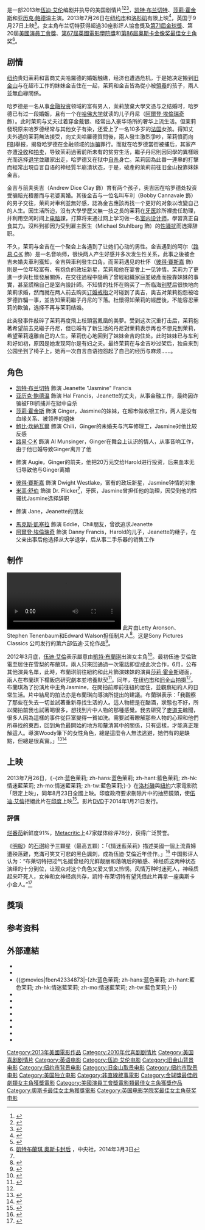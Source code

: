 {{noteTA
|T=zh-hans:蓝色茉莉; zh-hant:藍色茉莉; zh-hk:情迷藍茉莉; zh-mo:情迷藍茉莉; zh-tw:藍色茉莉;
|G1=Show
|1=zh-hk:活地·阿倫;zh-tw:伍迪·艾倫;
|2=zh-hk:阿倫;zh-tw:艾倫;
|3=zh-tw:亞歷克·鮑德溫; zh-hk:艾力·寶雲;
|4=zh-tw:凱特·布蘭琪; zh-hk:姬蒂·白蘭芝;
|5=zh-hans:布兰切特;zh-hk:白蘭芝;zh-tw:布蘭琪;
}}
{{Infobox film
| name           = -{zh:蓝色茉莉; zh-hans:蓝色茉莉; zh-hant:藍色茉莉; zh-hk:情迷藍茉莉; zh-mo:情迷藍茉莉; zh-tw:藍色茉莉;}-
| original_name  = ''{{lang|en|Blue Jasmine}}''
| image          = Blue Jasmine poster.jpg
| image_size     = 220px
| border         = yes
| alt            = 
| caption        = 电影海报
| director       = [[伍迪·艾伦|伍迪·艾伦]]
| producer       = {{link-en|雷提‧阿朗森|Letty Aronson}}<br />{{link-en|斯蒂芬·特南鮑姆|Stephen Tenenbaum}}<br />Edward Walson
| writer         = 伍迪·艾伦
| starring       = [[凱特·布蘭琪|凱特·布蘭琪]]<br />[[亚历克·鲍德温|亚历克·鲍德温]]<br />[[莎莉·霍金斯|莎莉·霍金斯]]<br />[[鮑比·坎納瓦爾|鮑比·坎納瓦爾]]<br />[[路易·C·K|路易·C·K]]<br />{{link-en|安德魯·戴斯·克萊|Andrew Dice Clay}}<br />[[彼得·賽斯嘉|彼得·賽斯嘉]]<br />[[米高·舒伯|米高·舒伯]]
| cinematography = {{link-en|加維爾·阿吉雷撒羅貝|Javier Aguirresarobe}}
| editing        = {{link-en|阿麗莎·萊普塞爾特|Alisa Lepselter}}
| studio         = Gravier Productions<br />Perdido Productions
| distributor    = [[索尼經典電影|索尼經典電影]]
| released       = {{flagicon|USA}}{{Film date|2013|07|26|[[紐約市|紐約市]]首映}}<br />{{flagicon|USA}}{{Film date|2013|08|23|美國}} <br />{{flagicon|HKG}}{{Film date|2013|10|17}} <br />{{flagicon|ROC}}{{Film date|2013|12|20}}<br />{{flagicon|JPN}}{{Film date|2014|5|10}}
| runtime        = 98分钟<!--Theatrical runtime: 98:23--><ref>{{cite web|title=''BLUE JASMINE'' (12A)|url=http://www.bbfc.co.uk/releases/blue-jasmine-film|work=[[华纳兄弟|华纳兄弟]]|publisher=[[British_Board_of_Film_Classification|British Board of Film Classification]]|date=August 23, 2013|accessdate=August 23, 2013}}</ref>
| country        = {{美國電影產地}}<ref>[http://www.apdnews.com/news/35748.html 《蓝色茉莉》] {{webarchive|url=https://web.archive.org/web/20131005105421/http://www.apdnews.com/news/35748.html |date=2013-10-05 }}，亚太日报，2013年10月8日</ref>
| language       = 英语
| budget         = 1800万美元
| gross          = $9500万<ref name='BOMJ'>{{cite web |url=http://www.boxofficemojo.com/movies/?page=main&id=bluejasmine.htm |title=Blue Jasmine|date=28 March 2014|work=Box Office Mojo|accessdate=March 28, 2014}}</ref>
| cn_name        = 蓝色茉莉
| hk_name        = 情迷藍茉莉
| tw_name        = 藍色茉莉
}}
{{作品名稱|name=''Blue Jasmine''|hk=情迷藍茉莉|tw=藍色茉莉|equiv-cn=tw}}是一部2013年[[伍迪·艾伦|伍迪·艾伦]]编剧并执导的美国剧情片<ref>{{cite news|last=Burkeman|first=Oliver|title=Woody Allen: 'To have been a lead character in a juicy scandal doesn't bother me'|url=http://www.guardian.co.uk/film/2012/sep/13/woody-allen-juicy-scandal|accessdate=January 9, 2013|newspaper=[[The_Guardian|The Guardian]]|date=September 13, 2012}}</ref><ref>{{cite news|last=Greene|first=Andy|title=Andrew Dice Clay's Surprising Comeback and Why He Won't Clean Up His Act|url=http://www.rollingstone.com/movies/news/andrew-dice-clays-surprising-comeback-and-why-he-wont-stop-saying-fag-20121228|accessdate=January 9, 2013|newspaper=[[Rolling_Stone|Rolling Stone]]|date=December 28, 2012}}</ref><ref name="NYT">{{cite news|last=Itzkoff|first=Dave|title=Woody Allen Names His New Movie ‘Blue Jasmine’|url=http://artsbeat.blogs.nytimes.com/2013/01/08/woody-allen-names-his-new-movie-blue-jasmine/|accessdate=January 8, 2013|newspaper=[[The_New_York_Times|The New York Times]]|date=January 8, 2013}}</ref>，[[凯特·布兰切特|凯特·布兰切特]]、[[莎莉·霍金斯|莎莉·霍金斯]]和[[亚历克·鲍德温|亚历克·鲍德温]]主演。2013年7月26日在[[纽约市|纽约市]]和[[洛杉矶|洛杉矶]]有限上映<ref>{{cite news|last=Busis|first=Hillary|title='Before Midnight,' latest from Woody Allen & Pedro Almodovar get release dates|url=http://insidemovies.ew.com/2013/02/07/before-midnight-release-date/|accessdate=February 9, 2013|work=[[Entertainment_Weekly|Entertainment Weekly]]|date=February 7, 2013}}</ref>，英国于9月27日上映<ref name=pb1sep>{{cite news|title=Film highlights of autumn 2013: from Diana to The Selfish Giant|url=http://www.theguardian.com/film/2013/sep/01/best-films-autumn-2013-diana-selfish-giant|accessdate=September 7, 2013|newspaper=The Guardian|date=September 1, 2013|author=Peter Bradshaw}}</ref>。女主角布兰切特获得超過30座影評人協會獎及[[第71屆金球獎|第71屆金球獎]]、第20屆[[美國演員工會獎|美國演員工會獎]]、[[第67屆英國電影學院獎|第67屆英國電影學院獎]]和[[第86届奥斯卡金像奖|第86届奥斯卡金像奖]][[奥斯卡最佳女主角|最佳女主角]]奖<ref>[http://www.cna.com.tw/topic/popular/4336-1/201403030045-1.aspx 凱特布蘭琪 奧斯卡封后] {{Wayback|url=http://www.cna.com.tw/topic/popular/4336-1/201403030045-1.aspx |date=20141129034121 }}，中央社，2014年3月3日</ref>。

==剧情==
{{Cquote|剧情可分为两部分，一部分是茉莉（[[凱特·布蘭琪|凱特·布蘭琪]] 飾）与丈夫哈罗德（[[亞歷克·鮑德溫|亞歷克·鮑德溫]] 飾）在纽约过的富贵生活；另一部分为茉莉与妹妹金吉（[[莎莉·霍金斯|莎莉·霍金斯]] 飾）在旧金山过的另一种人生，片中将这两种人生穿插在一起，向观众展示了茉莉的人生轨迹与巨大落差。}}
[[纽约|纽约]]贵妇茉莉和富商丈夫哈羅德的婚姻触礁，经济也遭遇危机，于是她决定搬到[[旧金山|旧金山]]与在超市工作的妹妹金吉住在一起，茉莉和金吉皆為從小被[[領養|領養]]的孩子，兩人並無血緣關係。

哈罗德是一名从事[[金融|金融]][[投资|投资]]领域的富有男人，茉莉放棄大學文憑与之结婚时，哈罗德已有过一段婚姻，且有一个在[[哈佛大学|哈佛大学]]就读的儿子丹尼（[[阿爾登·埃倫瑞奇|阿爾登·埃倫瑞奇]] 飾）。此时茉莉与丈夫过着穿金戴银、经常出入豪华场所的奢华上流生活。但茉莉發現原来哈罗德经常与其他女子有染，还爱上了一名10多岁的[[法国|法国]]女孩。得知丈夫外遇的茉莉無法接受，向丈夫哈羅德質問後，兩人發生激烈爭吵，茉莉憤而向[[联邦调查局|FBI]]舉报，揭發哈罗德在金融领域的[[诈骗|诈骗]]罪行。而就在哈罗德當街被捕后，其家产亦遭[[没收|没收]]和[[拍卖|拍卖]]，导致茉莉過著前所未有的贫穷生活，繼子丹尼則因同學的異樣眼光而选择[[退学|退学]]並離家出走，哈罗德又在狱中[[自杀|自杀]]身亡。茉莉因為此番一連串的打擊而經常出現自言自语的神经質半崩潰状态，于是，破產的茉莉前往旧金山投靠妹妹金吉。

金吉与前夫奥吉（Andrew Dice Clay 飾）育有两个孩子，奥吉因在哈罗德处投资受骗賠光積蓄而与老婆离婚。其後金吉与一位名叫车利（Bobby Cannavale 飾）的男子交往，茉莉对車利並無好感，認為金吉應該再找一个更好的对象以改變自己的人生。因生活所迫，沒有大學學歷又無一技之長的茉莉在[[牙医|牙医]]診所裡擔任助理，并利用空闲时间上[[电脑|电脑]]課，打算将来通过网上学习做一名[[室内设计师|室内设计师]]，學習真正自食其力。沒料到卻因为受到雇主医生（Michael Stuhlbarg 飾）的[[性骚扰|性骚扰]]而选择辞职。

不久，茉莉与金吉在一个聚会上各遇到了让她们心动的男性。金吉遇到的阿尔（[[路易·C·K|路易·C·K]] 飾）是一名音响师，很快两人产生好感并多次发生性关系，此事之後被金吉未婚夫車利獲知，金吉與車利發生口角。而茉莉遇见的杜怀（[[彼得·賽斯嘉|彼得·賽斯嘉]] 飾）則是一位年轻富有、有抱负的政坛新星，茉莉和他在宴會上一见钟情。茉莉为了更進一步與杜懷發展關係，在交往過程中隐瞒了曾經組織家庭並破產而投靠妹妹的事實，甚至謊稱自己是室內設計師。不知情的杜怀在购买了一所临海[[别墅|别墅]]后很快地向茉莉求婚，然而就在两人前去购买[[订婚|订婚]][[戒指|戒指]]之时碰到了奥吉，奥吉对茉莉抱怨被哈罗德詐騙一事，並告知茉莉繼子丹尼的下落。杜懷得知茉莉的經歷後，不能容忍茉莉的欺骗，选择不再与茉莉结婚。

此突發事件敲碎了茉莉再度飛上枝頭當鳳凰的美夢。受到这次沉重打击后，茉莉抱著希望前去見繼子丹尼，但已婚有了新生活的丹尼對茉莉表示再也不想見到茉莉，希望茉莉遠離自己的人生。茉莉伤心地回到了妹妹金吉的住处。此时妹妹已与车利和好如初，原因是她发现阿尔是有妇之夫。最终茉莉在与金吉吵过架后，独自来到公园坐到了椅子上，她再一次自言自语抱怨起了自己的经历与麻烦......。

==角色==
* [[凯特·布兰切特|凯特·布兰切特]] 飾演 Jeanette "Jasmine" Francis
* [[亚历克·鲍德温|亚历克·鲍德温]] 飾演 Hal Francis，Jeanette的丈夫，从事金融工作，最终因诈骗被FBI抓捕并在狱中自杀
* [[莎莉·霍金斯|莎莉·霍金斯]] 飾演 Ginger，Jasmine的妹妹，在超市做收银工作，两人是没有血缘关系、被领养的姐妹
* [[鮑比·坎納瓦爾|鮑比·坎納瓦爾]] 飾演 Chili，Ginger的未婚夫与汽车修理工，Jasmine对他比较反感
* [[路易·C·K|路易·C·K]] 飾演 Al Munsinger，Ginger在舞会上认识的情人，从事音响工作，由于他已婚导致Ginger离开了他
* {{link-en|安德魯·戴斯·克萊|Andrew Dice Clay}} 飾演 Augie，Ginger的前夫，他把20万元交给Harold进行投资，后来血本无归导致他与Ginger离婚
* [[彼得·賽斯嘉|彼得·賽斯嘉]] 飾演 Dwight Westlake，富有的政坛新星，Jasmine钟情的对象
* [[米高·舒伯|米高·舒伯]] 飾演 Dr. Flicker<ref name="NYT"/>，牙医，Jasmine曾担任他的助理，因受到他的性骚扰Jasmine选择辞职
* {{link-en|塔米·布蘭切特|Tammy Blanchard}} 飾演 Jane，Jeanette的朋友
* [[馬克斯·凱塞拉|馬克斯·凱塞拉]] 飾演 Eddie，Chili朋友，曾欲追求Jeanette
* [[阿爾登·埃倫瑞奇|阿爾登·埃倫瑞奇]] 飾演 Danny Francis，Harold的儿子，Jeanette的继子，在父亲出事后他选择从大学退学，后从事二手乐器的销售工作

==制作==
[[File:Blue_Jasmine2.ogv|thumb]]
此片由Letty Aronson、Stephen Tenenbaum和Edward Walson担任制片人<ref name="HR">{{cite news|last=Siegel|first=Tatiana|title=Sony Pictures Classics Nabs Woody Allen’s 'Blue Jasmine'|url=http://www.hollywoodreporter.com/news/woody-allens-blue-jasmine-goes-409717|accessdate=September 1, 2013|work=[[The_Hollywood_Reporter|The Hollywood Reporter]]|date=January 8, 2013}}</ref>。这是Sony Pictures Classics 公司发行的第六部伍迪·艾伦作品<ref name= "SonyPressRelease">{{cite web|title=Sony Pictures Classics Acquires Woody Allen's Blue Jasmine |url= http://www.sonypictures.com/corp/press_releases/2013/01_13/010813_woody.html|work=[[Sony_Pictures|Sony Pictures]]|date=January 8, 2013|accessdate=September 1, 2013}}</ref>。

2012年3月底，[[伍迪·艾倫|伍迪·艾倫]]表示屬意由[[凱特·布蘭琪|凱特·布蘭琪]]出演女主角<ref>{{cite web|url=http://www.deadline.com/2012/03/woody-allen-eyes-cate-blanchett-bradley-cooper-for-new-film/#utm_source=dlvr.it&utm_medium=twitter|title=Woody Allen Eyes Cate Blanchett, Bradley Cooper For New Film|date=29 March 2012|publisher=Deadline.com|author=}}</ref>。最初伍迪·艾倫致電至居住在雪梨的布蘭琪，兩人只來回通過一次電話即促成此次合作，6月，公布其他演員名單，此時，布蘭琪前往紐約和此片飾演妹妹的演員[[莎莉·霍金斯|莎莉·霍金斯]]碰面，兩人在布蘭琪下榻飯店研究劇本並培養默契<ref>{{cite web|url=http://www.dailylife.com.au/dl-people/interviews/interview-cate-blanchett-20130908-2tder.html|title=Interview: Cate Blanchett|date=7 September 2013|publisher=Dailylife|author=}}</ref>。同年，在[[纽约市|纽约市]]和[[旧金山|旧金山]]拍摄<ref name="NYT"/>。布蘭琪為了扮演片中主角Jasmine，在開拍前即前往紐約居住，並觀察紐約人的日常生活。片中結局的拍法亦是布蘭琪向導演所提出的建議。布蘭琪表示：「我觀察了那些在失去一切並試著重新尋找生活的人。這人物總是在酗酒，狀態也不好，所以開拍前我也試著喝很多，想找到片中人物的那種感覺。我去研究了[[麥道夫|麥道夫]]醜聞，很多人因為這樣的事件從巨富變得一貧如洗。需要試著瞭解那些人物的心理和他們所尋找的東西，回到角色最開始的地方和釐清其中的關係，只有這樣，才能真正理解這人。導演Woody筆下的女性角色，總是這麼令人無法逃避，她們有的是缺點，但總是很真實。」<ref>{{cite web|url=http://movies.yahoo.com/news/cate-blanchett-prepared-play-boozer-woody-allens-blue-122820124.html|title=How Cate Blanchett Prepared to Play a Boozer in Woody Allen's 'Blue Jasmine'|date=26 July 2013|publisher=YAHOO MOVIES|author=}}</ref><ref>{{cite web|url=http://ent.ifeng.com/zz/detail_2014_03/07/34527484_0.shtml|title=凯特：曾被伍迪·艾伦批演得糟糕|date=2014年3月7日|publisher=鳳凰娛樂|author=}}</ref>

== 上映 ==
2013年7月26日，《-{zh:蓝色茉莉; zh-hans:蓝色茉莉; zh-hant:藍色茉莉; zh-hk:情迷藍茉莉; zh-mo:情迷藍茉莉; zh-tw:藍色茉莉;}-》在[[洛杉磯|洛杉磯]]與[[紐約|紐約]]六家電影院「限定上映」，同年8月23日全國上映。印度政府要求刪除片中的抽菸鏡頭，使[[伍迪·艾倫|伍迪·艾倫]]拒絕此片在[[印度|印度]]上映<ref>{{cite web|url=http://news.mtime.com/2013/10/08/1518976.html|title=伍迪艾伦取消新片印度上映 不满政府删减镜头|date=2013年10月8日|publisher=法制晚报|author=}}</ref>。影片[[DVD|DVD]]于2014年1月21日发行。

=== 評價 ===
[[烂番茄|烂番茄]]新鲜度91%，[[Metacritic|Metacritic]]上47家媒体综评78分，获得广泛赞誉。

《[[明報|明報]]》的[[石琪|石琪]]給予三顆星（最高五顆）：「《情迷藍茉莉》描述美國一個上流貴婦遭殃落難，充滿可笑又可悲的黑色諷刺，成為伍迪·艾倫近年佳作。」<ref>{{cite web|url=http://ol.mingpao.com/cfm/star20.cfm?File=20131020/sae03/myb1.txt|title=石琪說戲﹕甄子丹打得過癮|date=2013年10月20日|publisher=''[[明報|明報]]''|author=[[石琪|石琪]]}}</ref> 中国影评人认为：“布莱切特把过气名媛曾经的光鲜靓丽和落魄后的敏感、神经质这两种状态演绎的十分到位，让观众对这个角色又爱又恨又怜悯。风情万种时迷死人，神经质起来吓死人，女神和女神经病共存，凯特·布莱切特有望凭借此片再拿一座奥斯卡小金人。”<ref>{{cite web|url=http://ent.163.com/14/0109/02/9I45ODPU00034R78.html | language= | title=《蓝色茉莉》：凯特·布莱切特演技亮眼 |publisher=每日电影推荐第227期 |date=2014年1月9日 |accessdate= }}</ref>

== 獎項 ==
{{main|蓝色茉莉获奖名单}}

==参考资料==
{{Reflist|2}}

==外部連結==
*{{official|http://www.sonyclassics.com/bluejasmine/}}{{en icon}}
*{{Official|http://blue-jasmine.jp/}}{{ja icon}}
*{{@movies|fben42334873|-{zh:蓝色茉莉; zh-hans:蓝色茉莉; zh-hant:藍色茉莉; zh-hk:情迷藍茉莉; zh-mo:情迷藍茉莉; zh-tw:藍色茉莉;}-}}
*{{douban}}
*{{Mtime|177862|-{zh:蓝色茉莉; zh-hans:蓝色茉莉; zh-hant:藍色茉莉; zh-hk:情迷藍茉莉; zh-mo:情迷藍茉莉; zh-tw:藍色茉莉;}-}}
*{{Amg movie|566234|-{zh:蓝色茉莉; zh-hans:蓝色茉莉; zh-hant:藍色茉莉; zh-hk:情迷藍茉莉; zh-mo:情迷藍茉莉; zh-tw:藍色茉莉;}-}}
*{{rotten-tomatoes|blue_jasmine|-{zh:蓝色茉莉; zh-hans:蓝色茉莉; zh-hant:藍色茉莉; zh-hk:情迷藍茉莉; zh-mo:情迷藍茉莉; zh-tw:藍色茉莉;}-}}
*{{mojo title|bluejasmine|-{zh:蓝色茉莉; zh-hans:蓝色茉莉; zh-hant:藍色茉莉; zh-hk:情迷藍茉莉; zh-mo:情迷藍茉莉; zh-tw:藍色茉莉;}-}}
*{{Tcmdb title|961542|-{zh:蓝色茉莉; zh-hans:蓝色茉莉; zh-hant:藍色茉莉; zh-hk:情迷藍茉莉; zh-mo:情迷藍茉莉; zh-tw:藍色茉莉;}-}}
*{{metacritic film|blue-jasmine|-{zh:蓝色茉莉; zh-hans:蓝色茉莉; zh-hant:藍色茉莉; zh-hk:情迷藍茉莉; zh-mo:情迷藍茉莉; zh-tw:藍色茉莉;}-}}
*{{imdb title|2334873|-{zh:蓝色茉莉; zh-hans:蓝色茉莉; zh-hant:藍色茉莉; zh-hk:情迷藍茉莉; zh-mo:情迷藍茉莉; zh-tw:藍色茉莉;}-}}

{{Woody Allen}}

{{DEFAULTSORT:Blue Jasmine}}
[[Category:2013年美國電影作品|Category:2013年美國電影作品]]
[[Category:2010年代喜剧剧情片|Category:2010年代喜剧剧情片]]
[[Category:美国喜剧剧情片|Category:美国喜剧剧情片]]
[[Category:英语电影|Category:英语电影]]
[[Category:伍迪·艾伦电影|Category:伍迪·艾伦电影]]
[[Category:旧金山背景电影|Category:旧金山背景电影]]
[[Category:纽约市背景电影|Category:纽约市背景电影]]
[[Category:旧金山取景电影|Category:旧金山取景电影]]
[[Category:纽约市取景电影|Category:纽约市取景电影]]
[[Category:美国独立电影|Category:美国独立电影]]
[[Category:非直線敘事電影|Category:非直線敘事電影]]
[[Category:金球獎最佳戲劇類女主角獲獎電影|Category:金球獎最佳戲劇類女主角獲獎電影]]
[[Category:美國演員工會獎電影類最佳女主角獲獎作品|Category:美國演員工會獎電影類最佳女主角獲獎作品]]
[[Category:奧斯卡最佳女主角獲獎電影|Category:奧斯卡最佳女主角獲獎電影]]
[[Category:英国电影学院奖最佳女主角获奖电影|Category:英国电影学院奖最佳女主角获奖电影]]